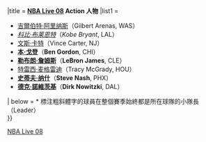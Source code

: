 <noinclude>{{noteTA|G1=NBA}}</noinclude>
{{Navbox
|bodyclass=hlist

|name = NBA Live 08 Action Players
|titlestyle = {{ #if: {{{COLOR|}}} | background: {{{COLOR}}} | background: yellow }}
|title = '''[[NBA Live 08]] Action 人物'''
|list1 =

*[[吉爾伯特·阿里纳斯]]（Gilbert Arenas, WAS） 
* ''[[科比·布莱恩特]]''（''Kobe Bryant'', LAL） 
* [[文斯·卡特]]（Vince Carter, NJ） 
* '''[[本·戈登]]'''（'''Ben Gordon''', CHI） 
* '''[[勒布朗·詹姆斯]]'''（'''LeBron James''', CLE） 
* [[特雷西·麦格雷迪]]（Tracy McGrady, HOU） 
* '''[[史蒂夫·纳什]]'''（'''Steve Nash''', PHX） 
* '''[[德克·諾維茨基]]'''（'''Dirk Nowitzki''', DAL）
| below = * 標注粗斜體字的球員在整個賽季始終都是所在球隊的小隊長（Leader） <br>
}}<noinclude>
[[Category:NBA导航模板|NBA Live 08]]
</noinclude>